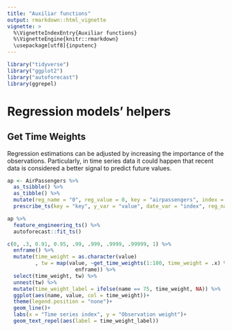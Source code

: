 ```yaml
---
title: "Auxiliar functions"
output: rmarkdown::html_vignette
vignette: >
  %\VignetteIndexEntry{Auxiliar functions}
  %\VignetteEngine{knitr::rmarkdown}
  \usepackage[utf8]{inputenc}
---
```


```r
library("tidyverse")
library("ggplot2")
library("autoforecast")
library(ggrepel)
```

# Regression models' helpers

## Get Time Weights

Regression estimations can be adjusted by increasing the importance of the observations. Particularly, in time series data it could happen that recent data is considered a better signal to predict future values.  

```r
ap <- AirPassengers %>% 
  as_tsibble() %>% 
  as_tibble() %>% 
  mutate(reg_name = "0", reg_value = 0, key = "airpassengers", index = as.Date(index)) %>% 
  prescribe_ts(key = "key", y_var = "value", date_var = "index", reg_name = "reg_name", reg_value = "reg_value", freq = 12)
```

```r
ap %>% 
  feature_engineering_ts() %>% 
  autoforecast::fit_ts()
```



```r
c(0, .3, 0.91, 0.95, .99, .999, .9999, .99999, 1) %>% 
  enframe() %>% 
  mutate(time_weight = as.character(value)
         , tw = map(value, ~get_time_weights(1:100, time_weight = .x) %>% 
                      enframe)) %>%
  select(time_weight, tw) %>% 
  unnest(tw) %>% 
  mutate(time_weight_label = ifelse(name == 75, time_weight, NA)) %>% 
  ggplot(aes(name, value, col = time_weight))+
  theme(legend.position = "none")+
  geom_line()+
  labs(x = "Time series index", y = "Observation weight")+
  geom_text_repel(aes(label = time_weight_label))
```